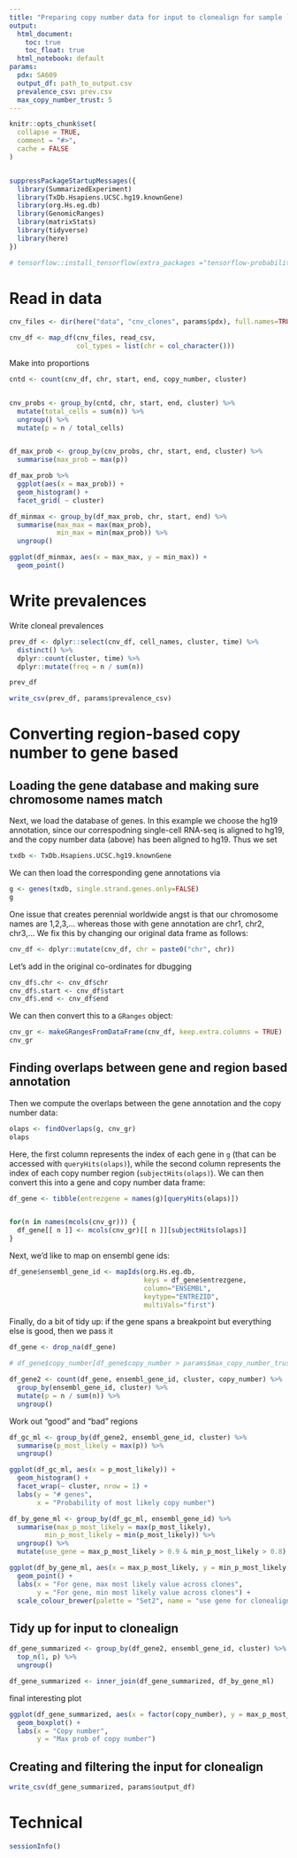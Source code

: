 ```yaml
---
title: "Preparing copy number data for input to clonealign for sample `r params$id`"
output:
  html_document: 
    toc: true
    toc_float: true
  html_notebook: default
params:
  pdx: SA609
  output_df: path_to_output.csv
  prevalence_csv: prev.csv
  max_copy_number_trust: 5
---
```


```r
knitr::opts_chunk$set(
  collapse = TRUE,
  comment = "#>",
  cache = FALSE
)


suppressPackageStartupMessages({
  library(SummarizedExperiment)
  library(TxDb.Hsapiens.UCSC.hg19.knownGene)
  library(org.Hs.eg.db)
  library(GenomicRanges)
  library(matrixStats)
  library(tidyverse)
  library(here)
})

# tensorflow::install_tensorflow(extra_packages ="tensorflow-probability", version="1.13.1")
```


# Read in data


```r
cnv_files <- dir(here("data", "cnv_clones", params$pdx), full.names=TRUE)

cnv_df <- map_df(cnv_files, read_csv,
                 col_types = list(chr = col_character()))
```

Make into proportions


```r
cntd <- count(cnv_df, chr, start, end, copy_number, cluster)


cnv_probs <- group_by(cntd, chr, start, end, cluster) %>% 
  mutate(total_cells = sum(n)) %>% 
  ungroup() %>% 
  mutate(p = n / total_cells)
```

```r

```

```r
df_max_prob <- group_by(cnv_probs, chr, start, end, cluster) %>% 
  summarise(max_prob = max(p))

df_max_prob %>% 
  ggplot(aes(x = max_prob)) +
  geom_histogram() +
  facet_grid( ~ cluster)
```

```r
df_minmax <- group_by(df_max_prob, chr, start, end) %>% 
  summarise(max_max = max(max_prob),
            min_max = min(max_prob)) %>% 
  ungroup()
```

```r
ggplot(df_minmax, aes(x = max_max, y = min_max)) +
  geom_point()
```



# Write prevalences



Write cloneal prevalences

```r
prev_df <- dplyr::select(cnv_df, cell_names, cluster, time) %>% 
  distinct() %>% 
  dplyr::count(cluster, time) %>% 
  dplyr::mutate(freq = n / sum(n))

prev_df
```

```r
write_csv(prev_df, params$prevalence_csv)
```



# Converting region-based copy number to gene based


## Loading the  gene database and making sure chromosome names match

Next, we load the database of genes. In this example we choose the hg19 annotation, since our correspodning single-cell RNA-seq is aligned to hg19, and the copy number data (above) has been aligned to hg19. Thus we set

```r
txdb <- TxDb.Hsapiens.UCSC.hg19.knownGene
```


We can then load the corresponding gene annotations via

```r
g <- genes(txdb, single.strand.genes.only=FALSE)
g
```



One issue that creates perennial worldwide angst is that our chromosome names are 1,2,3,... whereas those with gene annotation are chr1, chr2, chr3,... We fix this by changing our original data frame as follows:

```r
cnv_df <- dplyr::mutate(cnv_df, chr = paste0("chr", chr))
```

Let's add in the original co-ordinates for dbugging

```r
cnv_df$.chr <- cnv_df$chr
cnv_df$.start <- cnv_df$start
cnv_df$.end <- cnv_df$end
```


We can then convert this to a `GRanges` object:

```r
cnv_gr <- makeGRangesFromDataFrame(cnv_df, keep.extra.columns = TRUE)
cnv_gr
```

## Finding overlaps between gene and region based annotation

Then we compute the overlaps between the gene annotation and the copy number data:

```r
olaps <- findOverlaps(g, cnv_gr)
olaps
```

Here, the first column represents the index of each gene in `g` (that can be accessed with `queryHits(olaps)`), while the second column represents the index of each copy number region (`subjectHits(olaps)`). We can then convert this into a gene and copy number data frame:

```r
df_gene <- tibble(entrezgene = names(g)[queryHits(olaps)])


for(n in names(mcols(cnv_gr))) {
  df_gene[[ n ]] <- mcols(cnv_gr)[[ n ]][subjectHits(olaps)]
}
```

Next, we'd like to map on ensembl gene ids:


```r
df_gene$ensembl_gene_id <- mapIds(org.Hs.eg.db, 
                                  keys = df_gene$entrezgene, 
                                  column="ENSEMBL", 
                                  keytype="ENTREZID", 
                                  multiVals="first")
```



Finally, do a bit of tidy up: if the gene spans a breakpoint but everything else is good, then we pass it

```r
df_gene <- drop_na(df_gene)

# df_gene$copy_number[df_gene$copy_number > params$max_copy_number_trust] <- params$max_copy_number_trust

df_gene2 <- count(df_gene, ensembl_gene_id, cluster, copy_number) %>% 
  group_by(ensembl_gene_id, cluster) %>% 
  mutate(p = n / sum(n)) %>% 
  ungroup()
```

Work out "good" and "bad" regions

```r
df_gc_ml <- group_by(df_gene2, ensembl_gene_id, cluster) %>% 
  summarise(p_most_likely = max(p)) %>% 
  ungroup() 

ggplot(df_gc_ml, aes(x = p_most_likely)) +
  geom_histogram() +
  facet_wrap(~ cluster, nrow = 1) +
  labs(y = "# genes",
       x = "Probability of most likely copy number")
```

```r
df_by_gene_ml <- group_by(df_gc_ml, ensembl_gene_id) %>% 
  summarise(max_p_most_likely = max(p_most_likely),
         min_p_most_likely = min(p_most_likely)) %>% 
  ungroup() %>% 
  mutate(use_gene = max_p_most_likely > 0.9 & min_p_most_likely > 0.8)

ggplot(df_by_gene_ml, aes(x = max_p_most_likely, y = min_p_most_likely, colour = use_gene)) +
  geom_point() +
  labs(x = "For gene, max most likely value across clones",
       y = "For gene, min most likely value across clones") +
  scale_colour_brewer(palette = "Set2", name = "use gene for clonealign")
```





## Tidy up for input to clonealign

```r
df_gene_summarized <- group_by(df_gene2, ensembl_gene_id, cluster) %>%
  top_n(1, p) %>% 
  ungroup()
```

```r
df_gene_summarized <- inner_join(df_gene_summarized, df_by_gene_ml)
```

final interesting plot

```r
ggplot(df_gene_summarized, aes(x = factor(copy_number), y = max_p_most_likely, fill = use_gene)) + 
  geom_boxplot() +
  labs(x = "Copy number",
       y = "Max prob of copy number")
```


## Creating and filtering the input for clonealign

```r
write_csv(df_gene_summarized, params$output_df)
```



# Technical

```r
sessionInfo()
```


